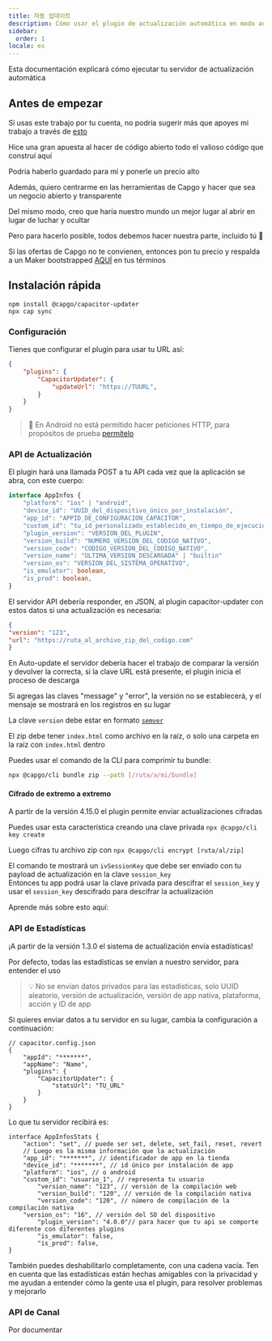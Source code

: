 ```yaml
---
title: 자동 업데이트
description: Cómo usar el plugin de actualización automática en modo autohospedado
sidebar:
  order: 1
locale: es
---
```



Esta documentación explicará cómo ejecutar tu servidor de actualización automática

## Antes de empezar

Si usas este trabajo por tu cuenta, no podría sugerir más que apoyes mi trabajo a través de [esto](https://githubcom/sponsors/riderx/)

Hice una gran apuesta al hacer de código abierto todo el valioso código que construí aquí

Podría haberlo guardado para mí y ponerle un precio alto

Además, quiero centrarme en las herramientas de Capgo y hacer que sea un negocio abierto y transparente

Del mismo modo, creo que haría nuestro mundo un mejor lugar al abrir en lugar de luchar y ocultar

Pero para hacerlo posible, todos debemos hacer nuestra parte, incluido tú 🥹

Si las ofertas de Capgo no te convienen, entonces pon tu precio y respalda a un Maker bootstrapped [AQUÍ](https://githubcom/sponsors/riderx/) en tus términos

## Instalación rápida

```
npm install @capgo/capacitor-updater
npx cap sync
```

### Configuración

Tienes que configurar el plugin para usar tu URL así:

```json
{
	"plugins": {
		"CapacitorUpdater": {
			"updateUrl": "https://TUURL",
		}
	}
}
```

> 🚧 En Android no está permitido hacer peticiones HTTP, para propósitos de prueba [permítelo](https://stackoverflowcom/questions/45940861/android-8-cleartext-http-traffic-not-permitted/)

### API de Actualización

El plugin hará una llamada POST a tu API cada vez que la aplicación se abra, con este cuerpo:

```typescript
interface AppInfos {
    "platform": "ios" | "android",
    "device_id": "UUID_del_dispositivo_único_por_instalación",
    "app_id": "APPID_DE_CONFIGURACION_CAPACITOR",
    "custom_id": "tu_id_personalizado_establecido_en_tiempo_de_ejecución",
    "plugin_version": "VERSION_DEL_PLUGIN",
    "version_build": "NUMERO_VERSION_DEL_CODIGO_NATIVO",
    "version_code": "CODIGO_VERSION_DEL_CODIGO_NATIVO",
    "version_name": "ULTIMA_VERSION_DESCARGADA" | "builtin"
    "version_os": "VERSION_DEL_SISTEMA_OPERATIVO",
    "is_emulator": boolean,
    "is_prod": boolean,
}
```

El servidor API debería responder, en JSON, al plugin capacitor-updater con estos datos si una actualización es necesaria:

```json
{
"version": "123",
"url": "https://ruta_al_archivo_zip_del_codigo.com"
}
```

En Auto-update el servidor debería hacer el trabajo de comparar la versión y devolver la correcta, si la clave URL está presente, el plugin inicia el proceso de descarga

Si agregas las claves "message" y "error", la versión no se establecerá, y el mensaje se mostrará en los registros en su lugar

La clave `version` debe estar en formato [`semver`](https://semver.org/)

El zip debe tener `index.html` como archivo en la raíz, o solo una carpeta en la raíz con `index.html` dentro

Puedes usar el comando de la CLI para comprimir tu bundle:

```bash
npx @capgo/cli bundle zip --path [/ruta/a/mi/bundle]
```

<LinkCard
	title="Endpoint de Actualización"
	href="/docs/self-hosted/auto-update/update-endpoint"
/>

#### Cifrado de extremo a extremo

A partir de la versión 4.15.0 el plugin permite enviar actualizaciones cifradas

Puedes usar esta característica creando una clave privada ``npx @capgo/cli key create``

Luego cifras tu archivo zip con ``npx @capgo/cli encrypt [ruta/al/zip]``

El comando te mostrará un `ivSessionKey` que debe ser enviado con tu payload de actualización en la clave `session_key`\
Entonces tu app podrá usar la clave privada para descifrar el `session_key` y usar el `session_key` descifrado para descifrar la actualización

Aprende más sobre esto aquí:

<LinkCard
	title="Actualizaciones en vivo auto-alojadas"
	href="https://capgo.app/blog/self-hosted-live-updates/"
/>

### API de Estadísticas

¡A partir de la versión 1.3.0 el sistema de actualización envía estadísticas!

Por defecto, todas las estadísticas se envían a nuestro servidor, para entender el uso

> 💡 No se envían datos privados para las estadísticas, solo UUID aleatorio, versión de actualización, versión de app nativa, plataforma, acción y ID de app

Si quieres enviar datos a tu servidor en su lugar, cambia la configuración a continuación:

```tsx
// capacitor.config.json
{
	"appId": "*******",
	"appName": "Name",
	"plugins": {
		"CapacitorUpdater": {
			"statsUrl": "TU_URL"
		}
	}
}
```

Lo que tu servidor recibirá es:

```tsx
interface AppInfosStats {
	"action": "set", // puede ser set, delete, set_fail, reset, revert
	// Luego es la misma información que la actualización
	"app_id": "*******", // identificador de app en la tienda
	"device_id": "*******", // id único por instalación de app
	"platform": "ios", // o android
	"custom_id": "usuario_1", // representa tu usuario
        "version_name": "123", // versión de la compilación web
        "version_build": "120", // versión de la compilación nativa
        "version_code": "120", // número de compilación de la compilación nativa
	"version_os": "16", // versión del SO del dispositivo
        "plugin_version": "4.0.0"// para hacer que tu api se comporte diferente con diferentes plugins
        "is_emulator": false,
    	"is_prod": false,
}
```

También puedes deshabilitarlo completamente, con una cadena vacía. Ten en cuenta que las estadísticas están hechas amigables con la privacidad y me ayudan a entender cómo la gente usa el plugin, para resolver problemas y mejorarlo

<LinkCard
	title="Endpoint de Estadísticas"
	href="/docs/self-hosted/auto-update/stats-endpoint"
/>

### API de Canal

Por documentar